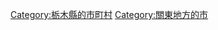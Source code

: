 {{Commonscat|Ashikaga, Tochigi}}
{{Catmore}}

{{DEFAULTSORT:Ashikaga-shi}}
[[Category:栃木縣的市町村|Category:栃木縣的市町村]]
[[Category:關東地方的市|Category:關東地方的市]]